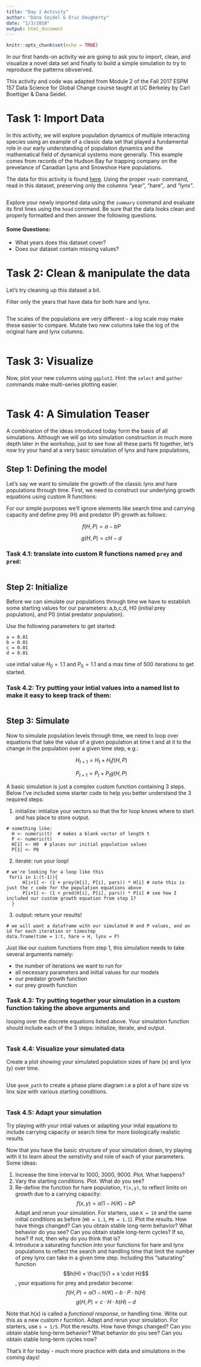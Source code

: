 ```yaml
---
title: "Day 1 Activity"
author: "Dana Seidel & Eric Dougherty"
date: "1/3/2018"
output: html_document
---
```


```r
knitr::opts_chunk$set(echo = TRUE)
```


In our first hands-on activity we are going to ask you to import, clean, and visualize 
a novel data set and finally to build a simple simulation to try to reproduce the 
patterns obvserved. 

This activity and code was adapted from Module 2 of the Fall 2017 ESPM 157 Data Science for
Global Change course taught at UC Berkeley by Carl Boettiger & Dana Seidel. 

# Task 1: Import Data
In this activity, we will explore population dynamics of multiple interacting species
using an example of a classic data set that played a fundamental role in our early
understanding of population dynamics and the mathematical field of dynamical systems
more generally. This example comes from records of the Hudson Bay fur trapping 
company on the prevelance of Canadian Lynx and Snowshoe Hare populations. 

The data for this activity is found [here](https://raw.githubusercontent.com/bblais/Systems-Modeling-Spring-2015-Notebooks/master/data/Lynx%20and%20Hare%20Data/lynxhare.csv). Using the proper `readr` command, read in this dataset, preserving only 
the columns "year", "hare",. and "lynx".
```r

```

Explore your newly imported data using the `summary` command and evaluate its 
first lines using the `head` command. 
Be sure that the data looks clean and properly formatted and then answer the following
questions. 

#### Some Questions:
- What years does this dataset cover?
- Does our dataset contain missing values? 

# Task 2: Clean & manipulate the data

Let's try cleaning up this dataset a bit. 

Filter only the years that have data for both hare and lynx.
```r

```

The scales of the populations are very different - a log scale may make these easier to
compare. Mutate two new columns take the log of the original hare and lynx columns. 

```r

```

# Task 3: Visualize
Now, plot your new columns using `ggplot2`. Hint: the `select` and `gather` commands make
multi-series plotting easier. 

```r

```


# Task 4: A Simulation Teaser
A combination of the ideas introduced today form the basis of all simulations. 
Although we will go into simulation construction in much more depth later in the workshop,
just to see how all these parts fit together, let's now try your hand at a very basic 
simulation of lynx and hare populations, 

## Step 1:  Defining the model

Let's say we want to simulate the growth of the classic lynx and hare populations through time. First, we 
need to construct our underlying growth equations using custom R functions:

For our simple purposes we'll ignore elements like search time and carrying capacity 
and define prey (H) and predator (P) growth as follows:

$$f(H,P) = a - b P $$

$$g(H,P) = c H  - d $$

### Task 4.1: translate into custom R functions named `prey` and `pred`:
```r

```


## Step 2: Initialize

Before we can simulate our populations through time we have to establish some
starting values for our parameters: a,b,c,d, H0 (initial prey population), and
P0 (intial predator population). 

Use the following parameters to get started:

```
a = 0.01
b = 0.01
c = 0.01
d = 0.01
```

use initial value $H_0 = 1.1$ and $P_0 = 1.1$ and a max time of $500$ iterations to get started.

### Task 4.2: Try putting your intial values into a named list to make it easy to keep track of them:
```r

```

## Step 3: Simulate

Now to simulate population levels through time, we need to loop over equations that 
take the value of a given population at time t and at it to the change in the population
over a given time step, e.g.:

$$H_{t+1} = H_t + H_t  f(H,P) $$

$$P_{t+1} = P_t + P_t  g(H,P) $$

A basic simulation is just a complex custom function containing 3 steps. Below 
I've included some starter code to help you better understand the 3 required steps: 

1. initialize: initialize your vectors so that the for loop knows where to start and has place to store output. 
   
```
# something like: 
  H <- numeric(t)  # makes a blank vector of length t
  P <- numeric(t)
  H[1] <- H0  # places our initial population values
  P[1] <- P0
```
   
2. iterate: run your loop!

```
# we're looking for a loop like this
 for(i in 1:(t-1)){
      H[i+1] <- (1 + prey(H[i], P[i], pars)) * H[i] # note this is just the r code for the population equations above
      P[i+1] <- (1 + pred(H[i], P[i], pars)) * P[i] # see how I included our custom growth equation from step 1?
  }
```

3. output: return your results!
```
# we will want a dataframe with our simulated H and P values, and an id for each iteration or timestep
data.frame(time = 1:t, hare = H, lynx = P)

```

Just like our custom functions from step 1, this simulation needs to take several arguments
namely:

- the number of iterations we want to run for
- all necessary parameters and initial values for our models 
- our predator growth function
- our prey growth function

### Task 4.3: Try putting together your simulation in a custom function taking the above arguments and 
looping over the discrete equations listed above. Your simulation function should include
each of the 3 steps: initialize, iterate, and output.


```r

```

### Task 4.4: Visualize your simulated data

Create a plot showing your simulated population sizes of hare (x) and lynx (y) over time.

```r

```

Use `geom_path` to create a phase plane diagram i.e a plot a of hare size vs linx size with various starting conditions.  

```r

```


### Task 4.5: Adapt your simulation
Try playing with your intial values or adapting your inital equations to include
carrying capacity or search time for more biologically realistic results. 

Now that you have the basic structure of your simulation down, try playing with it
to learn about the senstivity and role of each of your parameters. Some ideas:

1. Increase the time interval to 1000, 3000, 9000. Plot. What happens?  
2. Vary the starting conditions. Plot. What do you see?  
3. Re-define the function for hare population, `f(x,y)`, to reflect limits on growth due to a carrying capacity:
$$f(x,y) = a  (1 - H/K) - b P $$
Adapt and rerun your simulation. For starters, use `K = 10` and the same initial 
conditions as before (`H0 = 1.1`, `P0 = 1.1`). Plot the results. How have things 
changed? Can you obtain stable long-term behavior?  What behavior do you see? 
Can you obtain stable long-term cycles? If so, how? If not, then why do you think that is?
4. Introduce a saturating function into your functions for hare and lynx populations to reflect the search and 
handling time that limit the number of prey lynx can take in a given time step. 
Including this "saturating" function $$h(H) = \frac{1}{1 + s \cdot H}$$, 
your equations for prey and predator become:
$$ f(H,P) = a (1 - H / K)  - b \cdot P \cdot h(H) $$
$$ g(H,P) = c \cdot H \cdot h(H) - d $$

Note that $h(x)$ is called a *functional response*, or handling time. Write out 
this as a new custom r fucntion. Adapt and rerun your simulation. 
For starters, use `s = 1/5`. Plot the results. How have things 
changed? Can you obtain stable long-term behavior?  What behavior do you see? 
Can you obtain stable long-term cycles now?


That's it for today - much more practice with data and simulations in the coming days!








